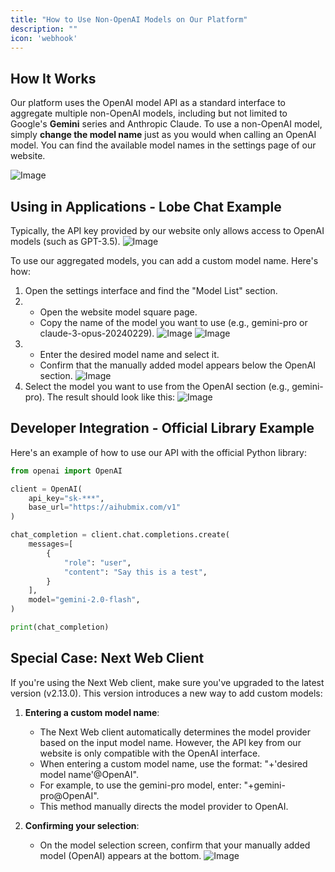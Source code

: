 ```yaml
---
title: "How to Use Non-OpenAI Models on Our Platform"
description: ""
icon: 'webhook'
---
```


## How It Works

Our platform uses the OpenAI model API as a standard interface to aggregate multiple non-OpenAI models, including but not limited to Google's **Gemini** series and Anthropic Claude. To use a non-OpenAI model, simply **change the model name** just as you would when calling an OpenAI model. You can find the available model names in the settings page of our website.

![Image](../media/juhe05.PNG)

## Using in Applications - Lobe Chat Example

Typically, the API key provided by our website only allows access to OpenAI models (such as GPT-3.5).
![Image](../media/juhe1.png)

To use our aggregated models, you can add a custom model name. Here's how:

1. Open the settings interface and find the "Model List" section.
2. - Open the website model square page.
   - Copy the name of the model you want to use (e.g., gemini-pro or claude-3-opus-20240229).
![Image](../media/juhe2.png)
![Image](../media/juhe25.png)
3. - Enter the desired model name and select it.
   - Confirm that the manually added model appears below the OpenAI section.
![Image](../media/juhe3.png)
4. Select the model you want to use from the OpenAI section (e.g., gemini-pro). The result should look like this:
![Image](../media/juhe4.png)

## Developer Integration - Official Library Example

Here's an example of how to use our API with the official Python library:

```python
from openai import OpenAI

client = OpenAI(
    api_key="sk-***",
    base_url="https://aihubmix.com/v1"
)

chat_completion = client.chat.completions.create(
    messages=[
        {
            "role": "user",
            "content": "Say this is a test",
        }
    ],
    model="gemini-2.0-flash",
)

print(chat_completion)
```

## Special Case: Next Web Client

If you're using the Next Web client, make sure you've upgraded to the latest version (v2.13.0). This version introduces a new way to add custom models:

1. **Entering a custom model name**:
   - The Next Web client automatically determines the model provider based on the input model name. However, the API key from our website is only compatible with the OpenAI interface.
   - When entering a custom model name, use the format: "+'desired model name'@OpenAI".
   - For example, to use the gemini-pro model, enter: "+gemini-pro@OpenAI".
   - This method manually directs the model provider to OpenAI.

2. **Confirming your selection**:
   - On the model selection screen, confirm that your manually added model (OpenAI) appears at the bottom.
![Image](../media/juhe5.png)